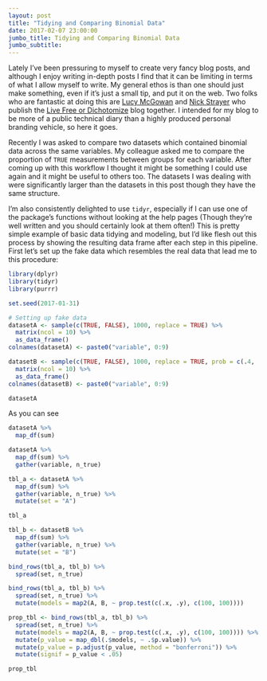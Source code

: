 ```yaml
---
layout: post
title: "Tidying and Comparing Binomial Data"
date: 2017-02-07 23:00:00
jumbo_title: Tidying and Comparing Binomial Data
jumbo_subtitle:
---
```


Lately I've been pressuring to myself to create very fancy blog posts, and 
although I enjoy writing in-depth posts I find that it can be limiting in terms
of what I allow myself to write. My general ethos is than one should just make 
something, even if it's just a small tip, and put it on the
web. Two folks who are fantastic at doing this are
[Lucy McGowan](https://twitter.com/LucyStats) and 
[Nick Strayer](https://twitter.com/NicholasStrayer)
who publish the [Live Free or Dichotomize](http://livefreeordichotomize.com/) 
blog together. I intended for my blog to be more of a public technical diary 
than a highly produced personal branding vehicle, so here it goes.

Recently I was asked to compare two datasets which contained binomial data
across the same variables. My colleague asked me to compare the proportion of
`TRUE` measurements between groups for each variable. After coming up with this
workflow I thought it might be something I could use again and it might be
useful to others too. The datasets I was dealing with were significantly larger
than the datasets in this post though they have the same structure.

I'm also consistently delighted to use `tidyr`, especially if I can use one of
the package's functions without looking at the help pages (Though they're well
written and you should certainly look at them often!) This is pretty simple
example of basic data tidying and modeling, but I'd like flesh out this process
by showing the resulting data frame after each step in this pipeline. First
let's set up the fake data which resembles the real data that lead me to this
procedure:

```r
library(dplyr)
library(tidyr)
library(purrr)

set.seed(2017-01-31)

# Setting up fake data
datasetA <- sample(c(TRUE, FALSE), 1000, replace = TRUE) %>%
  matrix(ncol = 10) %>%
  as_data_frame()
colnames(datasetA) <- paste0("variable", 0:9)

datasetB <- sample(c(TRUE, FALSE), 1000, replace = TRUE, prob = c(.4, .6)) %>%
  matrix(ncol = 10) %>%
  as_data_frame()
colnames(datasetB) <- paste0("variable", 0:9)

datasetA
```

As you can see

```r
datasetA %>%
  map_df(sum)
```

```r
datasetA %>%
  map_df(sum) %>%
  gather(variable, n_true)
```

```r
tbl_a <- datasetA %>%
  map_df(sum) %>%
  gather(variable, n_true) %>%
  mutate(set = "A")

tbl_a
```

```r
tbl_b <- datasetB %>%
  map_df(sum) %>%
  gather(variable, n_true) %>%
  mutate(set = "B")
```

```r
bind_rows(tbl_a, tbl_b) %>%
  spread(set, n_true)
```

```r
bind_rows(tbl_a, tbl_b) %>%
  spread(set, n_true) %>%
  mutate(models = map2(A, B, ~ prop.test(c(.x, .y), c(100, 100))))
```

```r
prop_tbl <- bind_rows(tbl_a, tbl_b) %>%
  spread(set, n_true) %>%
  mutate(models = map2(A, B, ~ prop.test(c(.x, .y), c(100, 100)))) %>%
  mutate(p_value = map_dbl(.$models, ~ .$p.value)) %>%
  mutate(p_value = p.adjust(p_value, method = "bonferroni")) %>%
  mutate(signif = p_value < .05)

prop_tbl
```